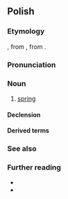 ==Polish==
{{wp|lang=pl}}

===Etymology===
{{inh+|pl|sla-pro|*vesna}}, from {{inh|pl|ine-bsl-pro|*was(e)r}}, from {{inh|pl|ine-pro|*wósr̥}}.

===Pronunciation===
{{pl-p|a=pl-wiosna.ogg}}

===Noun===
{{pl-noun|f|dim=wiosenka}}

# [[spring]] {{gl|season}}

====Declension====
{{pl-decl-noun-f|wio|sn|genp=wiosen}}

====Derived terms====
{{col3|pl|title=adjective|wiosenny}}
{{col3|pl|title=adverbs|wiosennie|wiosną}}

===See also===
{{table:seasons/pl}}

===Further reading===
* {{R:pl:WSJP}}
* {{R:pl:PWN}}

{{C|pl|Spring}}